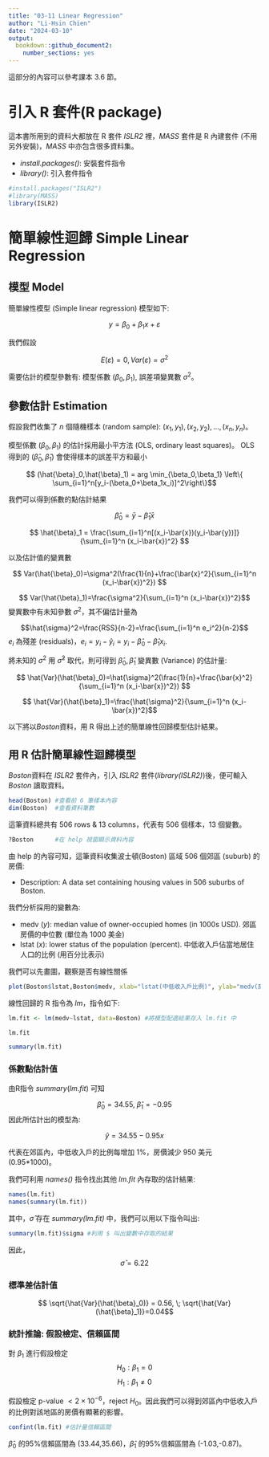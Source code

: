 ```yaml
---
title: "03-11 Linear Regression"
author: "Li-Hsin Chien"
date: "2024-03-10"
output: 
  bookdown::github_document2:
    number_sections: yes
---
```


這部分的內容可以參考課本 3.6 節。

# 引入 R 套件(R package)

這本書所用到的資料大都放在 R 套件 *ISLR2* 裡，*MASS* 套件是 R 內建套件 (不用另外安裝)，*MASS* 中亦包含很多資料集。

* *install.packages()*: 安裝套件指令
* *library()*: 引入套件指令

```r
#install.packages("ISLR2")
#library(MASS)
library(ISLR2)
```

# 簡單線性迴歸 Simple Linear Regression

## 模型 Model 

簡單線性模型 (Simple linear regression) 模型如下:

$$ y = \beta_0 + \beta_1 x + \varepsilon $$

我們假設 

$$E(\varepsilon)=0, Var(\varepsilon)=\sigma^2$$

需要估計的模型參數有: 模型係數 $(\beta_0,\beta_1)$, 誤差項變異數 $\sigma^2$。

## 參數估計 Estimation

假設我們收集了 $n$ 個隨機樣本 (random sample): $(x_1,y_1),(x_2,y_2),...,(x_n,y_n)$。

模型係數 $(\beta_0,\beta_1)$ 的估計採用最小平方法 (OLS, ordinary least squares)。
OLS 得到的 $(\hat{\beta}_0,\hat{\beta}_1)$ 會使得樣本的誤差平方和最小

$$ (\hat{\beta}_0,\hat{\beta}_1) = arg \min_{\beta_0,\beta_1} \left\{ \sum_{i=1}^n[y_i-(\beta_0+\beta_1x_i)]^2\right\}$$


我們可以得到係數的點估計結果

$$ \hat{\beta}_0 = \bar{y}-\hat{\beta}_1\bar{x} $$

$$ \hat{\beta}_1 = \frac{\sum_{i=1}^n[(x_i-\bar{x})(y_i-\bar{y})]}{\sum_{i=1}^n (x_i-\bar{x})^2} $$

以及估計值的變異數

$$ Var(\hat{\beta}_0)=\sigma^2(\frac{1}{n}+\frac{\bar{x}^2}{\sum_{i=1}^n (x_i-\bar{x})^2}) $$

$$ Var(\hat{\beta}_1)=\frac{\sigma^2}{\sum_{i=1}^n (x_i-\bar{x})^2}$$
變異數中有未知參數 $\sigma^2$，其不偏估計量為

$$\hat{\sigma}^2=\frac{RSS}{n-2}=\frac{\sum_{i=1}^n e_i^2}{n-2}$$
$e_i$ 為殘差 (residuals)，$e_i=y_i-\hat{y}_i=y_i-\hat{\beta}_0-\hat{\beta}_1x_i$.

將未知的 $\sigma^2$ 用 $\hat{\sigma}^2$ 取代，則可得到 $\hat{\beta}_0,\hat{\beta}_1$ 變異數 (Variance) 的估計量:

$$ \hat{Var}(\hat{\beta}_0)=\hat{\sigma}^2(\frac{1}{n}+\frac{\bar{x}^2}{\sum_{i=1}^n (x_i-\bar{x})^2}) $$

$$ \hat{Var}(\hat{\beta}_1)=\frac{\hat{\sigma}^2}{\sum_{i=1}^n (x_i-\bar{x})^2}$$

以下將以*Boston*資料，用 R 得出上述的簡單線性回歸模型估計結果。

## 用 R 估計簡單線性迴歸模型

*Boston*資料在 *ISLR2* 套件內，引入 *ISLR2* 套件(*library(ISLR2)*)後，便可輸入 *Boston* 讀取資料。

```r
head(Boston) #查看前 6 筆樣本內容
dim(Boston)  #查看資料筆數
```

這筆資料總共有 506 rows & 13 columns，代表有 506 個樣本，13 個變數。

```r
?Boston      #在 help 視窗顯示資料內容  
```

由 help 的內容可知，這筆資料收集波士頓(Boston) 區域 506 個郊區 (suburb) 的房價:

* Description: A data set containing housing values in 506 suburbs of Boston.

我們分析採用的變數為:

* medv ($y$): median value of owner-occupied homes (in 1000s USD). 郊區房價的中位數 (單位為 1000 美金)
* lstat ($x$): lower status of the population (percent). 中低收入戶佔當地居住人口的比例 (用百分比表示)

我們可以先畫圖，觀察是否有線性關係
```r
plot(Boston$lstat,Boston$medv, xlab="lstat(中低收入戶比例)", ylab="medv(房價)")
```


線性回歸的 R 指令為 *lm*，指令如下:

```r
lm.fit <- lm(medv~lstat, data=Boston) #將模型配適結果存入 lm.fit 中
```



```r
lm.fit

summary(lm.fit)
```

### 係數點估計值

由R指令 $summary(lm.fit)$ 可知

$$ \hat{\beta}_0=34.55, \; \hat{\beta}_1=-0.95$$
因此所估計出的模型為:

$$ \hat{y}=34.55-0.95x$$

代表在郊區內，中低收入戶的比例每增加 1%，房價減少 950 美元 (0.95*1000)。

我們可利用 *names()* 指令找出其他 *lm.fit* 內存取的估計結果:

```r
names(lm.fit)
names(summary(lm.fit))
```

其中，$\hat{\sigma}$ 存在 *summary(lm.fit)* 中，我們可以用以下指令叫出:

```r
summary(lm.fit)$sigma #利用 $ 叫出變數中存取的結果
```

因此，
$$\hat{\sigma}=6.22$$

### 標準差估計值

$$ \sqrt{\hat{Var}(\hat{\beta}_0)} = 0.56, \; \sqrt{\hat{Var}(\hat{\beta}_1)}=0.04$$

### 統計推論: 假設檢定、信賴區間

對 $\beta_1$ 進行假設檢定
$$ H_0: \beta_1 = 0$$
$$ H_1: \beta_1 \neq 0$$

假設檢定 p-value $< 2\times 10^{-6}$，reject $H_0$。因此我們可以得到郊區內中低收入戶的比例對該地區的房價有顯著的影響。

```r
confint(lm.fit) #估計量信賴區間
```

$\hat{\beta}_0$ 的95%信賴區間為 (33.44,35.66)，$\hat{\beta}_1$ 的95%信賴區間為 (-1.03,-0.87)。


